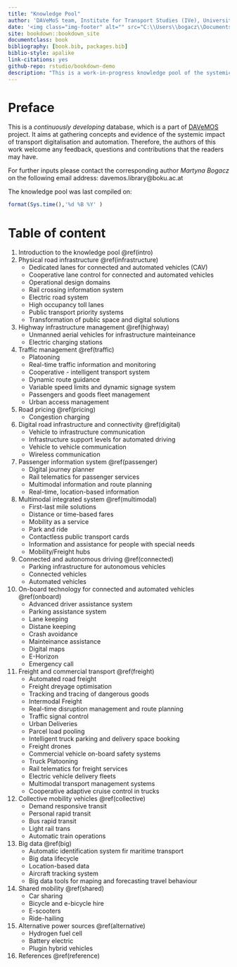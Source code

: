 ```yaml
---
title: "Knowledge Pool"
author: 'DAVeMoS team, Institute for Transport Studies (IVe), University of Natural Resources and Life Sciences in Vienna'
date: '<img class="img-footer" alt="" src="C:\\Users\\bogacz\\Documents\\GitHub\\knowledge-pool\\image\\davemos_logo.png">'
site: bookdown::bookdown_site
documentclass: book
bibliography: [book.bib, packages.bib]
biblio-style: apalike
link-citations: yes
github-repo: rstudio/bookdown-demo
description: "This is a work-in-progress knowledge pool of the systemic impact of transport digitalisation and automation."
---
```

# Preface {-}

This is a *continuously developing* database, which is a part of [DAVeMOS](https://www.davemos.online/){target="_blank"} project. It aims at gathering concepts and evidence of the systemic impact of transport digitalisation and automation. Therefore, the authors of this work welcome any feedback, questions and contributions that the readers may have. <br/>

For further inputs please contact the corresponding author *Martyna Bogacz* on the following email address: davemos.library@boku.ac.at <br/>

The knowledge pool was last compiled on:

```r
format(Sys.time(),'%d %B %Y' )
```

# Table of content {-}

1. Introduction to the knowledge pool \@ref(intro)
2. Physical road infrastructure \@ref(infrastructure)  
    - Dedicated lanes for connected and automated vehicles (CAV) 
    - Cooperative lane control for connected and automated vehicles
    - Operational design domains
    - Rail crossing information system
    - Electric road system
    - High occupancy toll lanes
    - Public transport priority systems
    - Transformation of public space and digital solutions
3. Highway infrastructure management \@ref(highway)
    - Unmanned aerial vehicles for infrastructure mainteinance
    - Electric charging stations
4. Traffic management \@ref(traffic)
    - Platooning
    - Real-time traffic information and monitoring
    - Cooperative - intelligent transport system
    - Dynamic route guidance
    - Variable speed limits and dynamic signage system
    - Passengers and goods fleet management
    - Urban access management
5. Road pricing \@ref(pricing)
    - Congestion charging
6. Digital road infrastructure and connectivity \@ref(digital)
    - Vehicle to infrastructure communication
    - Infrastructure support levels for automated driving
    - Vehicle to vehicle communication
    - Wireless communication
7. Passenger information system \@ref(passenger)
    - Digital journey planner
    - Rail telematics for passenger services
    - Multimodal information and route planning
    - Real-time, location-based information
8. Multimodal integrated system \@ref(multimodal)
    - First-last mile solutions
    - Distance or time-based fares
    - Mobility as a service
    - Park and ride
    - Contactless public transport cards
    - Information and assistance for people with special needs
    - Mobility/Freight hubs
9. Connected and autonomous driving \@ref(connected)
    - Parking infrastructure for autonomous vehicles
    - Connected vehicles
    - Automated vehicles
10. On-board technology for connected and automated vehicles \@ref(onboard)
    - Advanced driver assistance system
    - Parking assistance system
    - Lane keeping
    - Distane keeping
    - Crash avoidance
    - Mainteinance assistance
    - Digital maps
    - E-Horizon
    - Emergency call
11. Freight and commercial transport \@ref(freight)
    - Automated road freight
    - Freight dreyage optimisation
    - Tracking and tracing of dangerous goods
    - Intermodal Freight
    - Real-time disruption management and route planning
    - Traffic signal control
    - Urban Deliveries
    - Parcel load pooling
    - Intelligent truck parking and delivery space booking
    - Freight drones
    - Commercial vehicle on-board safety systems
    - Truck Platooning
    - Rail telematics for freight services
    - Electric vehicle delivery fleets
    - Multimodal transport management systems
    - Cooperative adaptive cruise control in trucks
12. Collective mobility vehicles \@ref(collective)
    - Demand responsive transit
    - Personal rapid transit
    - Bus rapid transit
    - Light rail trans
    - Automatic train operations
13. Big data \@ref(big)
    - Automatic identification system fir maritime transport
    - Big data lifecycle
    - Location-based data
    - Aircraft tracking system
    - Big data tools for maping and forecasting travel behaviour
14. Shared mobility \@ref(shared)
    - Car sharing
    - Bicycle and e-bicycle hire
    - E-scooters
    - Ride-hailing
15. Alternative power sources \@ref(alternative)
    - Hydrogen fuel cell
    - Battery electric
    - Plugin hybrid vehicles
16. References \@ref(reference)


